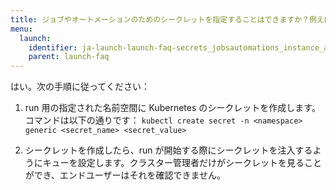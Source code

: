 ---
title: ジョブやオートメーションのためのシークレットを指定することはできますか？例えば、ユーザーに直接見せたくないAPIキーのようなものですか？
menu:
  launch:
    identifier: ja-launch-launch-faq-secrets_jobsautomations_instance_api_key_wish_directly_visible
    parent: launch-faq
---

はい。次の手順に従ってください：

1. run 用の指定された名前空間に Kubernetes のシークレットを作成します。コマンドは以下の通りです：
   `kubectl create secret -n <namespace> generic <secret_name> <secret_value>`

2. シークレットを作成したら、run が開始する際にシークレットを注入するようにキューを設定します。クラスター管理者だけがシークレットを見ることができ、エンドユーザーはそれを確認できません。